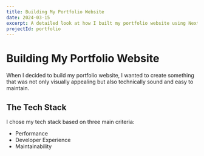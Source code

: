 ```yaml
---
title: Building My Portfolio Website
date: 2024-03-15
excerpt: A detailed look at how I built my portfolio website using Next.js, TypeScript, and TailwindCSS.
projectId: portfolio
---
```


# Building My Portfolio Website

When I decided to build my portfolio website, I wanted to create something that was not only 
visually appealing but also technically sound and easy to maintain.

## The Tech Stack

I chose my tech stack based on three main criteria:
- Performance
- Developer Experience
- Maintainability
